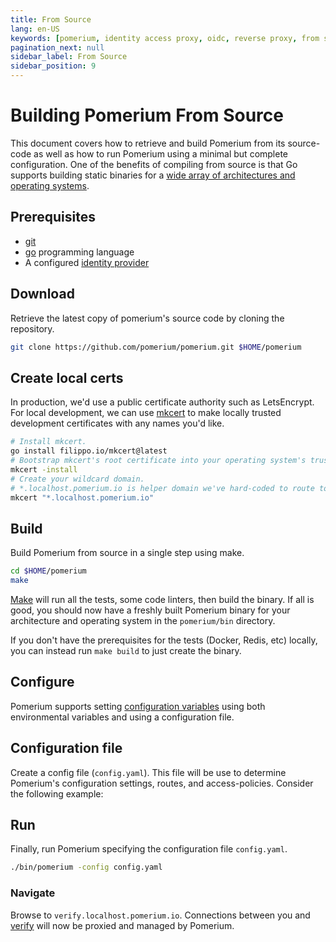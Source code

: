 ```yaml
---
title: From Source
lang: en-US
keywords: [pomerium, identity access proxy, oidc, reverse proxy, from source, identity aware proxy]pagination_prev: null
pagination_next: null
sidebar_label: From Source
sidebar_position: 9
---
```



# Building Pomerium From Source

This document covers how to retrieve and build Pomerium from its source-code as well as how to run Pomerium using a minimal but complete configuration. One of the benefits of compiling from source is that Go supports building static binaries for a [wide array of architectures and operating systems](https://gist.github.com/asukakenji/f15ba7e588ac42795f421b48b8aede63).

## Prerequisites

- [git](https://git-scm.com/)
- [go](https://golang.org/doc/install) programming language
- A configured [identity provider]

## Download

Retrieve the latest copy of pomerium's source code by cloning the repository.

```bash
git clone https://github.com/pomerium/pomerium.git $HOME/pomerium
```

## Create local certs

In production, we'd use a public certificate authority such as LetsEncrypt. For local development, we can use [mkcert](https://mkcert.dev/) to make locally trusted development certificates with any names you'd like.

```bash
# Install mkcert.
go install filippo.io/mkcert@latest
# Bootstrap mkcert's root certificate into your operating system's trust store.
mkcert -install
# Create your wildcard domain.
# *.localhost.pomerium.io is helper domain we've hard-coded to route to localhost
mkcert "*.localhost.pomerium.io"
```

## Build

Build Pomerium from source in a single step using make.

```bash
cd $HOME/pomerium
make
```

[Make] will run all the tests, some code linters, then build the binary. If all is good, you should now have a freshly built Pomerium binary for your architecture and operating system in the `pomerium/bin` directory.

If you don't have the prerequisites for the tests (Docker, Redis, etc) locally, you can instead run `make build` to just create the binary.

## Configure

Pomerium supports setting [configuration variables] using both environmental variables and using a configuration file.

## Configuration file

Create a config file (`config.yaml`). This file will be use to determine Pomerium's configuration settings, routes, and access-policies. Consider the following example:

<ConfigMinimal />

## Run

Finally, run Pomerium specifying the configuration file `config.yaml`.

```bash
./bin/pomerium -config config.yaml
```

### Navigate

Browse to `verify.localhost.pomerium.io`. Connections between you and [verify] will now be proxied and managed by Pomerium.

[configuration variables]: /docs/reference
[verify]: https://verify.pomerium.com/
[identity provider]: /docs/identity-providers
[make]: https://en.wikipedia.org/wiki/Make_(software)
[tls certificates]: /docs/topics/certificates
